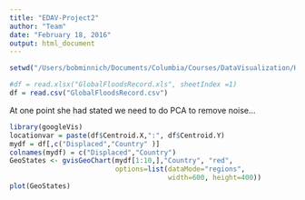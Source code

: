 ```yaml
---
title: "EDAV-Project2"
author: "Team"
date: "February 18, 2016"
output: html_document
---
```


```r
setwd("/Users/bobminnich/Documents/Columbia/Courses/DataVisualization/Homework2")

#df = read.xlsx("GlobalFloodsRecord.xls", sheetIndex =1)
df = read.csv("GlobalFloodsRecord.csv")

```

At one point she had stated we need to do PCA to remove noise...

```r
library(googleVis)
locationvar = paste(df$Centroid.X,":", df$Centroid.Y)
mydf = df[,c("Displaced","Country" )]
colnames(mydf) = c("Displaced","Country")
GeoStates <- gvisGeoChart(mydf[1:10,],"Country", "red",
                          options=list(dataMode="regions",
                                       width=600, height=400))
plot(GeoStates)


```
